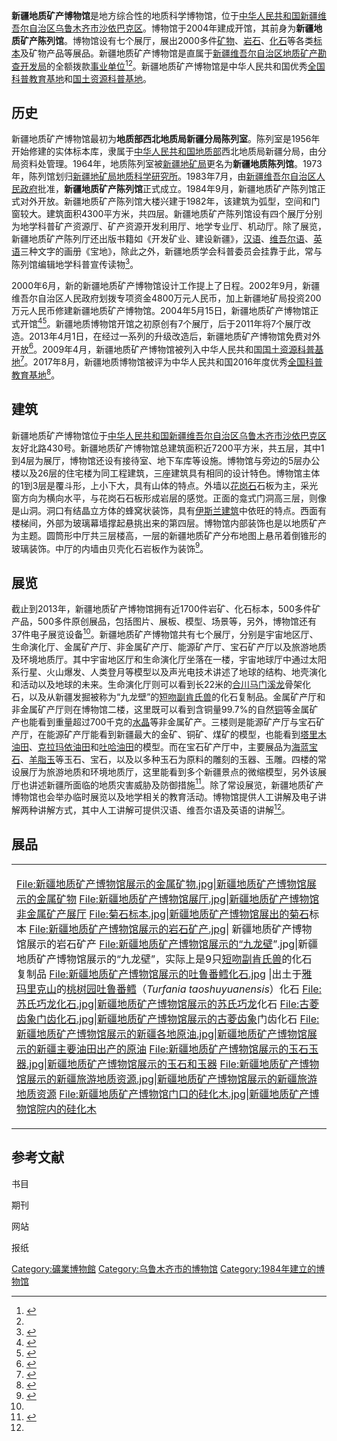{{NoteTA
|G1=Unit
}}
{{Infobox museum
 |名称    = 新疆地质矿产博物馆
 |其他名称= 
 |logo =
 |logosize =
 |logo_caption =
 |图像    = 新疆地质矿产博物馆.jpg
 |图像大小= 220px
 |图像说明= 
 |map_type= China Xinjiang Northern
 |map_size= 220px
 |map_caption=
 |coordinates= {{Coord|43|49|32.2|N|87|35|06.71|E|display=inline,title}}
 |former_name    = 新疆地质矿产陈列馆
 |established    = 2004年5月15日
 |dissolved    = 
 |location    = [[中华人民共和国|中华人民共和国]][[新疆维吾尔自治区|新疆维吾尔自治区]][[乌鲁木齐市|乌鲁木齐市]][[沙依巴克区|沙依巴克区]]友好北路430号
 |type    = 地方综合性的地质科学博物馆
 |accreditation    = 
 |collections    = 
 |collection_size    =
 |visitors    = 
 |founder    = 
 |director    = 
 |president    = 
 |curator    = 
 |owner    = 
 |architect = 
 |publictransit    = 
 |website    = 
}}
'''新疆地质矿产博物馆'''是地方综合性的地质科学博物馆，位于[[中华人民共和国|中华人民共和国]][[新疆维吾尔自治区|新疆维吾尔自治区]][[乌鲁木齐市|乌鲁木齐市]][[沙依巴克区|沙依巴克区]]。博物馆于2004年建成开馆，其前身为'''新疆地质矿产陈列馆'''。博物馆设有七个展厅，展出2000多件[[矿物|矿物]]、[[岩石|岩石]]、[[化石|化石]]等各类[[标本|标本]]及矿物产品等展品。新疆地质矿产博物馆是直属于[[新疆维吾尔自治区地质矿产勘查开发局|新疆维吾尔自治区地质矿产勘查开发局]]的全额拨款[[事业单位|事业单位]]<ref group="网">{{cite web |title=新疆维吾尔自治区地质矿产勘查开发局直属单位 |url=http://xjdkj.tianshanzw.cn/dkjwz/dwqk/zsdw/index.htm |website=新疆维吾尔自治区地质矿产勘查开发局 |accessdate=2021-07-09 |archive-date=2016-03-18 |archive-url=https://web.archive.org/web/20160318031754/http://xjdkj.tianshanzw.cn/dkjwz/dwqk/zsdw/index.htm |dead-url=no }}</ref><ref name="2014nj" group="书"/>。新疆地质矿产博物馆是中华人民共和国优秀[[全国科普教育基地|全国科普教育基地]]和[[国土资源科普基地|国土资源科普基地]]。

== 历史 ==
{{multiple image
|perrow = 2
| align = left
| direction = vertical
| image1 = 地矿真珍珠宝商城（原新疆地质矿产陈列馆所在地）.jpg
| width1 = 200
| alt1 = 
| caption1 = 原新疆地质矿产陈列馆所在地，现为地矿真珍珠宝商城
| image2 = 新疆地质矿产博物馆标志.jpg
| width2 = 200
| alt2 = 
| caption2 = 刻有新疆地质矿产博物馆的石雕
| image3 = 新疆地质矿产博物馆一楼中厅.jpeg
| width3 = 200
| alt3 = 
| caption3 = 新疆地质矿产博物馆一楼中厅
}}    

{{maplink
|text = 新疆地质矿产博物馆
|frame = yes
|zoom = 15
|frame-width = 230
|frame-height = 190
|frame-align =
|type = point
|coord = {{Coord|43|49|32.2|N|87|35|06.71|E}}
|title = 新疆地质矿产博物馆在乌鲁木齐市的所在地
|description = 
}}

新疆地质矿产博物馆最初为'''地质部西北地质局新疆分局陈列室'''。陈列室是1956年开始修建的实体标本库，隶属于[[中华人民共和国地质矿产部|中华人民共和国地质部]]西北地质局新疆分局，由分局资料处管理。1964年，地质陈列室被[[新疆地矿局|新疆地矿局]]更名为'''新疆地质陈列馆'''。1973年，陈列馆划归[[新疆地矿局地质科学研究所|新疆地矿局地质科学研究所]]。1983年7月，由[[新疆维吾尔自治区人民政府|新疆维吾尔自治区人民政府]]批准，'''新疆地质矿产陈列馆'''正式成立。1984年9月，新疆地质矿产陈列馆正式对外开放。新疆地质矿产陈列馆大楼兴建于1982年，该建筑为弧型，空间和门窗较大。建筑面积4300平方米，共四层。新疆地质矿产陈列馆设有四个展厅分别为地学科普矿产资源厅、矿产资源开发利用厅、地学专业厅、机动厅。除了展览，新疆地质矿产陈列厅还出版书籍如《开发矿业、建设新疆》，[[汉语|汉语]]、[[维吾尔语|维吾尔语]]、[[英语|英语]]三种文字的画册《宝地》，除此之外，新疆地质学会科普委员会挂靠于此，常与陈列馆编辑地学科普宣传读物<ref group="书">{{cite book |editor=中国博物馆学会 |title=中国博物馆志 |date=1995 |publisher=[[华夏出版社|华夏出版社]] |location=北京 |isbn=7-5080-0664-X |pages=1028}}</ref>。

2000年6月，新的新疆地质矿产博物馆设计工作提上了日程。2002年9月，新疆维吾尔自治区人民政府划拨专项资金4800万元人民币，加上新疆地矿局投资200万元人民币修建新疆地质矿产博物馆。2004年5月15日，新疆地质矿产博物馆正式开馆<ref group="书">{{cite book |author1=武星斗 |editor=新疆维吾尔自治区地方志编纂委员会 |title=新疆年鉴, 2005 |date=2005 |publisher=[[新疆年鉴社|新疆年鉴社]] |location=乌鲁木齐 |page=269}}</ref><ref name="zm" group="刊">{{cite journal |author1=夏建国 |title=新疆地质矿产博物馆  展大地精华  览自然之美 |journal=新疆人文地理 |date=2014 |issue=04 |pages=99-103}}</ref>。新疆地质博物馆开馆之初原创有7个展厅，后于2011年将7个展厅改造。2013年4月1日，在经过一系列的升级改造后，新疆地质矿产博物馆免费对外开放<ref name="2014nj" group="书">{{cite book |author1=程东红 |editor=中国自然科学博物馆协会 |title=中国科普场馆年鉴 2014卷·下卷 |date=2014 |publisher=[[中国科学技术出版社|中国科学技术出版社]] |location=北京 |isbn=978-7-5046-6748-9 |pages=1190-1195}}</ref>。2009年4月，新疆地质矿产博物馆被列入中华人民共和国[[国土资源科普基地|国土资源科普基地]]<ref group="网">{{cite web |title=第一批拟命名国土资源科普基地名单公示(共61个) |url=http://www.gov.cn/gzdt/2009-04/25/content_1295960.htm |website=中华人民共和国中央人民政府 |accessdate=2021-07-08 |date=2009-04-25 |archive-date=2021-07-12 |archive-url=https://web.archive.org/web/20210712113602/http://www.gov.cn/gzdt/2009-04/25/content_1295960.htm |dead-url=no }}</ref>。2017年8月，新疆地质博物馆被评为中华人民共和国2016年度优秀[[全国科普教育基地|全国科普教育基地]]<ref group="网">{{cite web |title=2. 2016年度优秀全国科普教育基地名单 |url=http://www.xiaoxiaotong.org/AttachFile/2017/9/1048000100/636401399121542206.docx |website=全国青少年科技创新活动服务平台 |accessdate=2021-07-08 |date=2017-08-31 |archive-date=2021-07-09 |archive-url=https://web.archive.org/web/20210709191135/http://www.xiaoxiaotong.org/AttachFile/2017/9/1048000100/636401399121542206.docx |dead-url=no }}</ref>。

== 建筑 ==
新疆地质矿产博物馆位于[[中华人民共和国|中华人民共和国]][[新疆维吾尔自治区|新疆维吾尔自治区]][[乌鲁木齐市|乌鲁木齐市]][[沙依巴克区|沙依巴克区]]友好北路430号。新疆地质矿产博物馆总建筑面积近7200平方米，共五层，其中1到4层为展厅，博物馆还设有接待室、地下车库等设施。博物馆与旁边的5层办公楼以及26层的住宅楼为同工程建筑，三座建筑具有相同的设计特色。博物馆主体的1到3层是覆斗形，上小下大，具有山体的特点。外墙以[[花岗石|花岗石]]石板为主，采光窗方向为横向水平，与花岗石石板形成岩层的感觉。正面的龛式门洞高三层，则像是山洞。洞口有结晶立方体的蜂窝状装饰，具有[[伊斯兰建筑|伊斯兰建筑]]中依旺的特点。西面有楼梯间，外部为玻璃幕墙撑起悬挑出来的第四层。博物馆内部装饰也是以地质矿产为主题。圆筒形中厅共三层楼高，一层的新疆地质矿产分布地图上悬吊着倒锥形的玻璃装饰。中厅的内墙由贝壳化石岩板作为装饰<ref group="刊">{{cite journal |author1=王小东 |title=新疆地质矿产博物馆 |journal=建筑学报 |date=2006 |issue=02 |pages=46-48}}</ref>。

== 展览 ==
截止到2013年，新疆地质矿产博物馆拥有近1700件岩矿、化石标本，500多件矿产品，500多件原创展品，包括图片、展板、模型、场景等，另外，博物馆还有37件电子展览设备<ref name="2014nj" group="书"/>。新疆地质矿产博物馆共有七个展厅，分别是宇宙地区厅、生命演化厅、金属矿产厅、非金属矿产厅、能源矿产厅、宝石矿产厅以及旅游地质及环境地质厅。其中宇宙地区厅和生命演化厅坐落在一楼，宇宙地球厅中通过太阳系行星、火山爆发、人类登月等模型以及声光电技术讲述了地球的结构、地壳演化和活动以及地球的未来。生命演化厅则可以看到长22米的[[合川马门溪龙|合川马门溪龙]]骨架化石，以及从新疆发掘被称为“九龙壁”的[[副肯氏兽属|短吻副肯氏兽]]的化石复制品。金属矿产厅和非金属矿产厅则在博物馆二楼，这里既可以看到含铜量99.7%的自然[[铜|铜]]等金属矿产也能看到重量超过700千克的[[水晶|水晶]]等非金属矿产。三楼则是能源矿产厅与宝石矿产厅，在能源矿产厅能看到新疆最大的金矿、铜矿、煤矿的模型，也能看到[[塔里木油田|塔里木油田]]、[[克拉玛依油田|克拉玛依油田]]和[[吐哈油田|吐哈油田]]的模型。而在宝石矿产厅中，主要展品为[[海蓝宝石|海蓝宝石]]、[[羊脂玉|羊脂玉]]等玉石、宝石，以及以多种玉石为原料的雕刻的玉器、玉雕。四楼的常设展厅为旅游地质和环境地质厅，这里能看到多个新疆景点的微缩模型，另外该展厅也讲述新疆所面临的地质灾害威胁及防御措施<ref group="新">{{cite news |author1=万明秀 |title=走进新疆地质矿产博物馆 |work=[[中国矿业报|中国矿业报]] |date=2004-05-25}}</ref>。除了常设展览，新疆地质矿产博物馆也会举办临时展览以及地学相关的教育活动。博物馆提供人工讲解及电子讲解两种讲解方式，其中人工讲解可提供汉语、维吾尔语及英语的讲解<ref name="2014nj" group="书"/>。

== 展品 ==
{| align="center" border="0"
|<gallery mode="packed-hover" heights="100">
File:新疆地质矿产博物馆展示的金属矿物.jpg|新疆地质矿产博物馆展示的金属矿物
File:新疆地质矿产博物馆展厅.jpg|新疆地质矿产博物馆非金属矿产展厅
File:菊石标本.jpg|新疆地质矿产博物馆展出的[[菊石|菊石]]标本
File:新疆地质矿产博物馆展示的岩石矿产.jpg| 新疆地质矿产博物馆展示的岩石矿产
File:新疆地质矿产博物馆展示的“九龙壁”.jpg|新疆地质矿产博物馆展示的“九龙壁”，实际上是9只[[副肯氏兽属|短吻副肯氏兽]]的化石复制品
File:新疆地质矿产博物馆展示的吐鲁番鳕化石.jpg |出土于[[雅玛里克山|雅玛里克山]]的[[桃树园吐鲁番鳕|桃树园吐鲁番鳕]]（''Turfania taoshuyuanensis''）化石
File:苏氏巧龙化石.jpg|新疆地质矿产博物馆展示的[[苏氏巧龙|苏氏巧龙]]化石
File:古菱齿象门齿化石.jpg|新疆地质矿产博物馆展示的[[古菱齿象|古菱齿象]]门齿化石
File:新疆地质矿产博物馆展示的新疆各地原油.jpg|新疆地质矿产博物馆展示的新疆主要油田出产的[[石油|原油]]
File:新疆地质矿产博物馆展示的玉石玉器.jpg|新疆地质矿产博物馆展示的玉石和玉器
File:新疆地质矿产博物馆展示的新疆旅游地质资源.jpg|新疆地质矿产博物馆展示的新疆旅游地质资源
File:新疆地质矿产博物馆门口的硅化木.jpg|新疆地质矿产博物馆院内的[[硅化木|硅化木]]
</gallery>
|}

== 参考文献 ==
;书目
{{reflist|group=书}}
;期刊
{{reflist|group=刊}}
;网站
{{reflist|group=网}}
;报纸
{{reflist|group=新}}

[[Category:礦業博物館|Category:礦業博物館]]
[[Category:乌鲁木齐市的博物馆|Category:乌鲁木齐市的博物馆]]
[[Category:1984年建立的博物馆|Category:1984年建立的博物馆]]